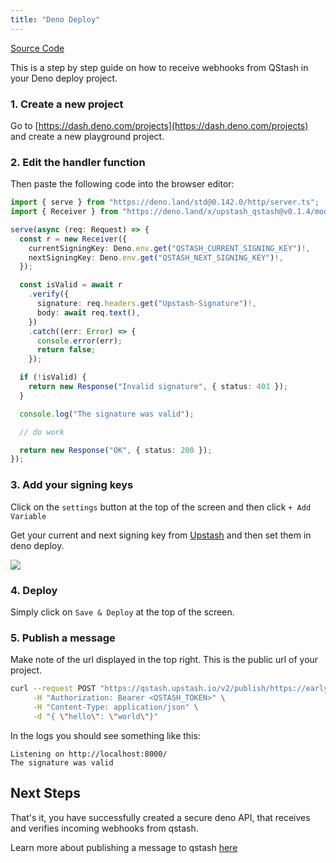 ```yaml
---
title: "Deno Deploy"
---
```


[Source Code](https://github.com/upstash/qstash-examples/tree/main/deno-deploy)

This is a step by step guide on how to receive webhooks from QStash in your Deno
deploy project.

### 1. Create a new project

Go to [https://dash.deno.com/projects](https://dash.deno.com/projects) and
create a new playground project.

### 2. Edit the handler function

Then paste the following code into the browser editor:

```ts
import { serve } from "https://deno.land/std@0.142.0/http/server.ts";
import { Receiver } from "https://deno.land/x/upstash_qstash@v0.1.4/mod.ts";

serve(async (req: Request) => {
  const r = new Receiver({
    currentSigningKey: Deno.env.get("QSTASH_CURRENT_SIGNING_KEY")!,
    nextSigningKey: Deno.env.get("QSTASH_NEXT_SIGNING_KEY")!,
  });

  const isValid = await r
    .verify({
      signature: req.headers.get("Upstash-Signature")!,
      body: await req.text(),
    })
    .catch((err: Error) => {
      console.error(err);
      return false;
    });

  if (!isValid) {
    return new Response("Invalid signature", { status: 401 });
  }

  console.log("The signature was valid");

  // do work

  return new Response("OK", { status: 200 });
});
```

### 3. Add your signing keys

Click on the `settings` button at the top of the screen and then click
`+ Add Variable`

Get your current and next signing key from
[Upstash](https://console.upstash.com/qstash) and then set them in deno deploy.

![](/img/qstash/deno_deploy_env.png)

### 4. Deploy

Simply click on `Save & Deploy` at the top of the screen.

### 5. Publish a message

Make note of the url displayed in the top right. This is the public url of your
project.

```bash
curl --request POST "https://qstash.upstash.io/v2/publish/https://early-frog-33.deno.dev" \
     -H "Authorization: Bearer <QSTASH_TOKEN>" \
     -H "Content-Type: application/json" \
     -d "{ \"hello\": \"world\"}"
```

In the logs you should see something like this:

```basheurope-west3isolate start time: 2.21 ms
Listening on http://localhost:8000/
The signature was valid
```

## Next Steps

That's it, you have successfully created a secure deno API, that receives and
verifies incoming webhooks from qstash.

Learn more about publishing a message to qstash [here](/qstash/howto/publishing)
